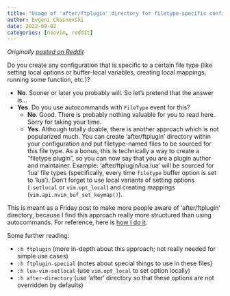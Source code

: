 ```yaml
---
title: "Usage of 'after/ftplugin' directory for filetype-specific configuration"
author: Evgeni Chasnovski
date: 2022-09-02
categories: [neovim, reddit]
---
```


*Originally [posted on Reddit](https://www.reddit.com/r/neovim/comments/x3zp6t/usage_of_afterftplugin_directory_for/)*

Do you create any configuration that is specific to a certain file type (like setting local options or buffer-local variables, creating local mappings, running some function, etc.)?

- **No**. Sooner or later you probably will. So let's pretend that the answer is...
- **Yes**. Do you use autocommands with `FileType` event for this?
    - **No**. Good. There is probably nothing valuable for you to read here. Sorry for taking your time.
    - **Yes**. Although totally doable, there is another approach which is not popularized much. You can create 'after/ftplugin' directory within your configuration and put filetype-named files to be sourced for this file type. As a bonus, this is technically a way to create a "filetype plugin", so you can now say that you are a plugin author and maintainer.
    Example: 'after/ftplugin/lua.lua' will be sourced for 'lua' file types (specifically, every time `filetype` buffer option is set to 'lua'). Don't forget to use local variants of setting options (`:setlocal` or `vim.opt_local`) and creating mappings (`vim.api.nvim_buf_set_keymap()`).

This is meant as a Friday post to make more people aware of 'after/ftplugin' directory, because I find this approach really more structured than using autocommands. For reference, here is [how I do it](https://github.com/echasnovski/nvim/tree/master/after/ftplugin).

Some further reading:

- `:h ftplugin` (more in-depth about this approach; not really needed for simple use cases)
- `:h ftplugin-special` (notes about special things to use in these files)
- `:h lua-vim-setlocal` (use `vim.opt_local` to set option locally)
- `:h after-directory` (use 'after' directory so that these options are not overridden by defaults)
